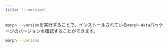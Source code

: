 ```yaml
---
title: '--version'
---
```


`morph --version`を実行することで、インストールされている`morph-data`パッケージのバージョンを確認することができます。

```bash Shell
morph --version
```
